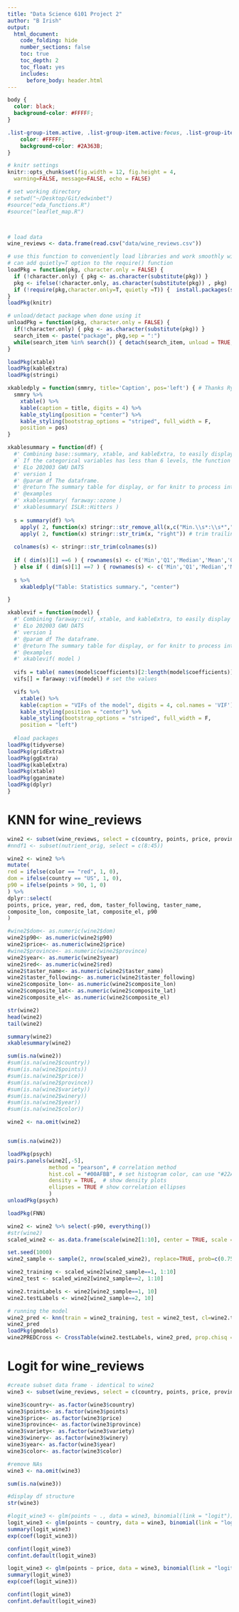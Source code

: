 ```yaml
---
title: "Data Science 6101 Project 2"
author: "B Irish"
output:
  html_document:
    code_folding: hide
    number_sections: false
    toc: true
    toc_depth: 2
    toc_float: yes
    includes: 
      before_body: header.html
---
```


```css

body {
  color: black;
  background-color: #FFFFF;
}

.list-group-item.active, .list-group-item.active:focus, .list-group-item.active:hover {
    color: #FFFFF;
    background-color: #2A363B;
}
```
 
```r

# knitr settings 
knitr::opts_chunk$set(fig.width = 12, fig.height = 4,
  warning=FALSE, message=FALSE, echo = FALSE)

# set working directory 
# setwd("~/Desktop/Git/edwinbet")
#source("eda_functions.R")
#source("leaflet_map.R")



# load data 
wine_reviews <- data.frame(read.csv("data/wine_reviews.csv"))

```
```r

# use this function to conveniently load libraries and work smoothly with knitting
# can add quietly=T option to the require() function
loadPkg = function(pkg, character.only = FALSE) { 
  if (!character.only) { pkg <- as.character(substitute(pkg)) }
  pkg <- ifelse(!character.only, as.character(substitute(pkg)) , pkg)  
  if (!require(pkg,character.only=T, quietly =T)) {  install.packages(substitute(pkg),dep=T); if(!require(pkg,character.only=T)) stop("Package not found") } 
}
loadPkg(knitr)

# unload/detact package when done using it
unloadPkg = function(pkg, character.only = FALSE) { 
  if(!character.only) { pkg <- as.character(substitute(pkg)) } 
  search_item <- paste("package", pkg,sep = ":") 
  while(search_item %in% search()) { detach(search_item, unload = TRUE, character.only = TRUE) } 
}

loadPkg(xtable)
loadPkg(kableExtra)
loadPkg(stringi)

xkabledply = function(smmry, title='Caption', pos='left') { # Thanks Ryan Longmuir for the codes
  smmry %>%
    xtable() %>% 
    kable(caption = title, digits = 4) %>%
    kable_styling(position = "center") %>%
    kable_styling(bootstrap_options = "striped", full_width = F,
    position = pos)
}

xkablesummary = function(df) { 
  #' Combining base::summary, xtable, and kableExtra, to easily display numeric variable summary of dataframes. 
  #` If the categorical variables has less than 6 levels, the function will still run without error.
  #' ELo 202003 GWU DATS
  #' version 1
  #' @param df The dataframe.
  #' @return The summary table for display, or for knitr to process into other formats 
  #' @examples
  #' xkablesummary( faraway::ozone )
  #' xkablesummary( ISLR::Hitters )
  
  s = summary(df) %>%
    apply( 2, function(x) stringr::str_remove_all(x,c("Min.\\s*:\\s*","1st Qu.\\s*:\\s*","Median\\s*:\\s*","Mean\\s*:\\s*","3rd Qu.\\s*:\\s*","Max.\\s*:\\s*")) ) %>% # replace all leading words
    apply( 2, function(x) stringr::str_trim(x, "right")) # trim trailing spaces left
  
  colnames(s) <- stringr::str_trim(colnames(s))
  
  if ( dim(s)[1] ==6 ) { rownames(s) <- c('Min','Q1','Median','Mean','Q3','Max') 
  } else if ( dim(s)[1] ==7 ) { rownames(s) <- c('Min','Q1','Median','Mean','Q3','Max','NA') }
  
  s %>%
    xkabledply("Table: Statistics summary.", "center")

}

xkablevif = function(model) { 
  #' Combining faraway::vif, xtable, and kableExtra, to easily display numeric summary of VIFs for a model. 
  #' ELo 202003 GWU DATS
  #' version 1
  #' @param df The dataframe.
  #' @return The summary table for display, or for knitr to process into other formats 
  #' @examples
  #' xkablevif( model )
  
  vifs = table( names(model$coefficients)[2:length(model$coefficients)] ) # remove intercept to set column names
  vifs[] = faraway::vif(model) # set the values

  vifs %>%
    xtable() %>% 
    kable(caption = "VIFs of the model", digits = 4, col.names = 'VIF') %>% # otherwise it will only has the generic name as 'V1' for the first vector in the table
    kable_styling(position = "center") %>%
    kable_styling(bootstrap_options = "striped", full_width = F,
    position = "left")
  
  #load packages 
loadPkg(tidyverse)
loadPkg(gridExtra)
loadPkg(ggExtra)
loadPkg(kableExtra)
loadPkg(xtable)
loadPkg(gganimate)
loadPkg(dplyr)
}
```

# KNN for wine_reviews
```r
wine2 <- subset(wine_reviews, select = c(country, points, price, province, year, color, taster_name, taster_following, composite_lon, composite_lat, composite_el))
#nndf1 <- subset(nutrient_orig, select = c(8:45))

wine2 <- wine2 %>%
mutate(
red = ifelse(color == "red", 1, 0),
dom = ifelse(country == "US", 1, 0),
p90 = ifelse(points > 90, 1, 0)
) %>%
dplyr::select(
points, price, year, red, dom, taster_following, taster_name,
composite_lon, composite_lat, composite_el, p90
)

#wine2$dom<- as.numeric(wine2$dom)
wine2$p90<- as.numeric(wine2$p90)
wine2$price<- as.numeric(wine2$price)
#wine2$province<- as.numeric(wine2$province)
wine2$year<- as.numeric(wine2$year)
wine2$red<- as.numeric(wine2$red)
wine2$taster_name<- as.numeric(wine2$taster_name)
wine2$taster_following<- as.numeric(wine2$taster_following)
wine2$composite_lon<- as.numeric(wine2$composite_lon)
wine2$composite_lat<- as.numeric(wine2$composite_lat)
wine2$composite_el<- as.numeric(wine2$composite_el)

str(wine2)
head(wine2)
tail(wine2)

summary(wine2)
xkablesummary(wine2)
```
```r
sum(is.na(wine2))
#sum(is.na(wine2$country))
#sum(is.na(wine2$points))
#sum(is.na(wine2$price))
#sum(is.na(wine2$province))
#sum(is.na(wine2$variety))
#sum(is.na(wine2$winery))
#sum(is.na(wine2$year))
#sum(is.na(wine2$color))

wine2 <- na.omit(wine2)


sum(is.na(wine2))

```


```r
loadPkg(psych)
pairs.panels(wine2[,-5], 
             method = "pearson", # correlation method
             hist.col = "#00AFBB", # set histogram color, can use "#22AFBB", "red",
             density = TRUE,  # show density plots
             ellipses = TRUE # show correlation ellipses
             )
unloadPkg(psych)
```


```r

loadPkg(FNN)

wine2 <- wine2 %>% select(-p90, everything())
#str(wine2)
scaled_wine2 <- as.data.frame(scale(wine2[1:10], center = TRUE, scale = TRUE))

set.seed(1000)
wine2_sample <- sample(2, nrow(scaled_wine2), replace=TRUE, prob=c(0.75, 0.25))

wine2_training <- scaled_wine2[wine2_sample==1, 1:10]
wine2_test <- scaled_wine2[wine2_sample==2, 1:10]

```
```r

wine2.trainLabels <- wine2[wine2_sample==1, 10]
wine2.testLabels <- wine2[wine2_sample==2, 10]

```
```r

# running the model 
wine2_pred <- knn(train = wine2_training, test = wine2_test, cl=wine2.trainLabels, k=3)
wine2_pred
loadPkg(gmodels)
wine2PREDCross <- CrossTable(wine2.testLabels, wine2_pred, prop.chisq = FALSE)

```


# Logit for wine_reviews

```r
#create subset data frame - identical to wine2
wine3 <- subset(wine_reviews, select = c(country, points, price, province, year, color, taster_name, taster_following, composite_lon, composite_lat, composite_el))

wine3$country<- as.factor(wine3$country)
wine3$points<- as.factor(wine3$points)
wine3$price<- as.factor(wine3$price)
wine3$province<- as.factor(wine3$province)
wine3$variety<- as.factor(wine3$variety)
wine3$winery<- as.factor(wine3$winery)
wine3$year<- as.factor(wine3$year)
wine3$color<- as.factor(wine3$color)

#remove NAs
wine3 <- na.omit(wine3)

sum(is.na(wine3))

#display df structure
str(wine3)


```
```r

#logit_wine3 <- glm(points ~ ., data = wine3, binomial(link = "logit"))
logit_wine3 <- glm(points ~ country, data = wine3, binomial(link = "logit"))
summary(logit_wine3)
exp(coef(logit_wine3))

confint(logit_wine3)
confint.default(logit_wine3)
```
```r
logit_wine3 <- glm(points ~ price, data = wine3, binomial(link = "logit"))
summary(logit_wine3)
exp(coef(logit_wine3))

confint(logit_wine3)
confint.default(logit_wine3)
```